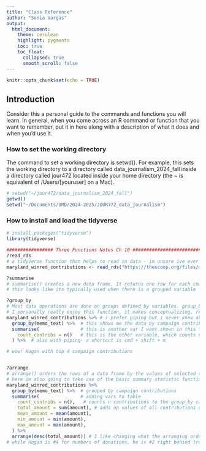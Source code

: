```yaml
---
title: "Class Reference"
author: "Sonia Vargas"
output:
  html_document:
    theme: cerulean
    highlight: pygments
    toc: true
    toc_float:
      collapsed: true
      smooth_scroll: false
---
```


```r
knitr::opts_chunk$set(echo = TRUE)
```

## Introduction

Consider this a personal guide to the commands and functions you will learn. In general, when you come across an R command or function that you want to remember, put it in here along with a description of what it does and when you'd use it.

### How to set the working directory

The command to set a working directory is setwd(). For example, this sets the working directory to a directory called data_journalism_2024_fall inside a directory called jour472 located inside your home directory (the ~ is equivalent of /Users/[youruser] on a Mac).

```r
# setwd("~/jour472/data_journalism_2024_fall")
getwd()
setwd("~/Documents/UMD/2024-2025/JOUR772_data_journalism")
```

### How to install and load the tidyverse

```r
# install.packages("tidyverse")
library(tidyverse)
```
```r
################# Three Functions Notes Ch 10 ##########################
?read_rds
# a tidyverse function that helps to read in data - im unsure ive ever used this format before, what does it stand for R dataset? it seems like its saving binary files from an origin (website) that can be used as data in the terminal
maryland_winred_contributions <- read_rds("https://thescoop.org/files/maryland_winred.rds")

?summarise
# summarise() creates a new data frame. It returns one row for each combination of grouping variables; if there are no grouping variables, the output will have a single row summarising all observations in the input. It will contain one column for each grouping variable and one column for each of the summary statistics that you have specified.
# this looks like its typically used when there is a grouped variable

?group_by
# Most data operations are done on groups defined by variables. group_by() takes an existing tbl and converts it into a grouped tbl where operations are performed "by group". ungroup() removes grouping.
# I personally really enjoy this function, it makes conceptualizing, rearranging, and analyzing data fun
maryland_winred_contributions %>% # i prefer piping but i never knew about the |> ability!
  group_by(memo_text) %>%  # this shows me the data by campaign contributions
  summarise(               # this is another var I want shown in this table
    count_contribs = n()   # this is the other variable, which counts n contributions to the group_by campaign titles
  ) %>%  # also with piping- a shortcut is cmd + shift + m

# wow! Hogan with top 4 campaign contributions


?arrange
# arrange() orders the rows of a data frame by the values of selected columns. 
# here im also going to take use of the basic summary statistic functions, mean(), min(), max(), sum()
maryland_winred_contributions %>%
  group_by(memo_text) %>%  # grouped by campaign contributions
  summarise(               # adding vars to table
    count_contribs = n(),   # counts n contributions to the group_by campaign titles
    total_amount = sum(amount), # adds up values of all contributions grouped by campaign
    mean_amount = mean(amount),
    min_amount = min(amount),
    max_amount = max(amount),
  ) %>% 
  arrange(desc(total_amount)) # I like changing what the arranging order variable is to see whats changing
# while Hogan is #4 for numbers of donations, he is #2 right behind trump for total contributions.

```

